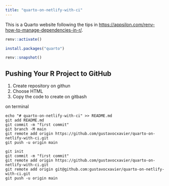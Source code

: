 ```yaml
---
title: "quarto-on-netlify-with-ci"
---
```


This is a Quarto website following the tips in <https://appsilon.com/renv-how-to-manage-dependencies-in-r/>.


```r
renv::activate()
```


```r
install.packages("quarto")
```

```r
renv::snapshot()
```


## Pushing Your R Project to GitHub

1. Create repository on githun
2. Choose HTML
3. Copy the code to create on gitbash


on terminal

```
echo "# quarto-on-netlify-with-ci" >> README.md
git add README.md
git commit -m "first commit"
git branch -M main
git remote add origin https://github.com/gustavocxavier/quarto-on-netlify-with-ci.git
git push -u origin main
```



```
git init
git commit -m "first commit"
git remote add origin https://github.com/gustavocxavier/quarto-on-netlify-with-ci.git
git remote add origin git@github.com:gustavocxavier/quarto-on-netlify-with-ci.git
git push -u origin main
```


